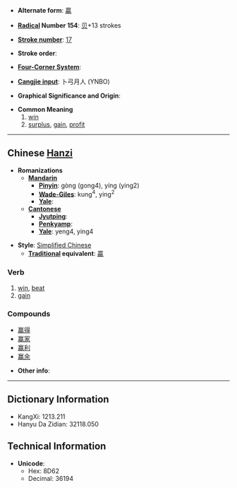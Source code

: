 * '''Alternate form''': [[贏]]

* '''[[Wiktionary:Chinese radical index| Radical]] Number 154''': [[Wiktionary:Chinese radical index 贝|贝]]+13 strokes

* '''[[Wiktionary:Chinese total strokes index|Stroke number]]''': [[Wiktionary:Chinese total strokes index 17|17]]

* '''Stroke order''': 

* '''[[Wiktionary:Chinese four corner index|Four-Corner System]]''': 

* '''[[Wiktionary:Chinese Cangjie index|Cangjie input]]''': 卜弓月人 (YNBO)

* '''Graphical Significance and Origin''': 

* '''Common Meaning'''
*# [[win]]
*# [[surplus]], [[gain]], [[profit]]


----

== Chinese [[Hanzi]] ==

* '''Romanizations'''
** '''[[Mandarin]]'''
*** '''[[Pinyin]]''': gòng (gong4), yíng (ying2)
*** '''[[Wade-Giles]]''': kung<sup>4</sup>, ying<sup>2</sup>
*** '''[[Yale]]''': 
** '''[[Cantonese]]'''
*** '''[[Jyutping]]''':
*** '''[[Penkyamp]]''': 
*** '''[[Yale]]''': yeng4, ying4

* '''Style''': [[Simplified Chinese]] 
** '''[[Traditional Chinese|Traditional]] equivalent''': [[贏]]

===Verb===

# [[win]], [[beat]]
# [[gain]]

===Compounds===
*[[赢得]]
*[[赢家]]
*[[赢利]]
*[[赢余]]

* '''Other info''': 

----

== Dictionary Information ==

* KangXi: 1213.211
* Hanyu Da Zidian: 32118.050

== Technical Information ==

* '''Unicode''':
** Hex: 8D62
** Decimal: 36194